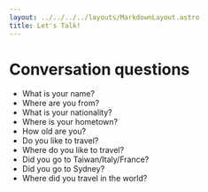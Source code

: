```yaml
---
layout: ../../../../layouts/MarkdownLayout.astro
title: Let's Talk!
---
```



<Breadcrumbs>
  <BreadcrumbsItem href="/beginner" label="Beginner" />
  <BreadcrumbsItem href="/beginner/week9" label="Week 9" />
  <BreadcrumbsItem currentPage={true} label="Speaking" />
</Breadcrumbs>

# Conversation questions

- What is your name?
- Where are you from?
- What is your nationality?
- Where is your hometown?
- How old are you?
- Do you like to travel?
- Where do you like to travel?
- Did you go to Taiwan/Italy/France?
- Did you go to Sydney?
- Where did you travel in the world?
